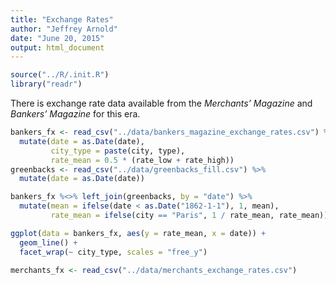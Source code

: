 ```yaml
---
title: "Exchange Rates"
author: "Jeffrey Arnold"
date: "June 20, 2015"
output: html_document
---
```


```r
source("../R/.init.R")
library("readr")
```

There is exchange rate data available from the *Merchants' Magazine* and 
*Bankers' Magazine* for this era.

```r
bankers_fx <- read_csv("../data/bankers_magazine_exchange_rates.csv") %>%
  mutate(date = as.Date(date),
         city_type = paste(city, type),
         rate_mean = 0.5 * (rate_low + rate_high))
greenbacks <- read_csv("../data/greenbacks_fill.csv") %>%
  mutate(date = as.Date(date))

bankers_fx %<>% left_join(greenbacks, by = "date") %>%
  mutate(mean = ifelse(date < as.Date("1862-1-1"), 1, mean),
         rate_mean = ifelse(city == "Paris", 1 / rate_mean, rate_mean))

ggplot(data = bankers_fx, aes(y = rate_mean, x = date)) +
  geom_line() +
  facet_wrap(~ city_type, scales = "free_y")


```

```r
merchants_fx <- read_csv("../data/merchants_exchange_rates.csv")
```

